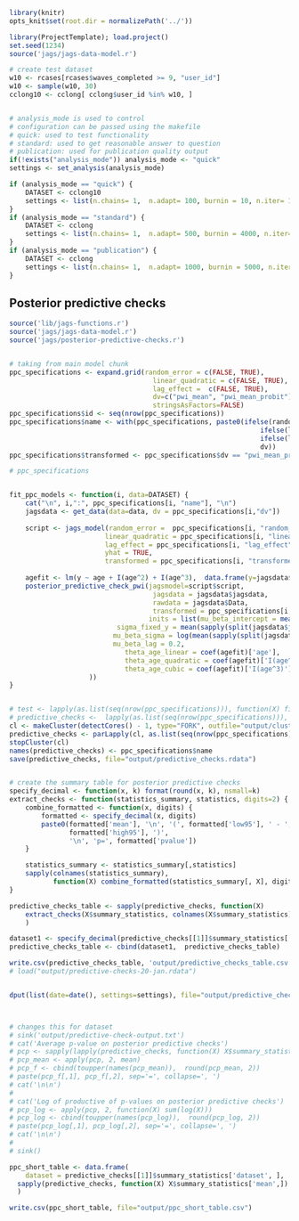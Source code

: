 

```r
library(knitr)
opts_knit$set(root.dir = normalizePath('../'))
```

```r
library(ProjectTemplate); load.project()
set.seed(1234)
source('jags/jags-data-model.r')

# create test dataset
w10 <- rcases[rcases$waves_completed >= 9, "user_id"]
w10 <- sample(w10, 30)
cclong10 <- cclong[ cclong$user_id %in% w10, ]


# analysis_mode is used to control
# configuration can be passed using the makefile
# quick: used to test functionality
# standard: used to get reasonable answer to question
# publication: used for publication quality output
if(!exists("analysis_mode")) analysis_mode <- "quick"
settings <- set_analysis(analysis_mode)

if (analysis_mode == "quick") {
    DATASET <- cclong10
    settings <- list(n.chains= 1,  n.adapt= 100, burnin = 10, n.iter= 10, thin=1)
}
if (analysis_mode == "standard") {
    DATASET <- cclong
    settings <- list(n.chains= 1,  n.adapt= 500, burnin = 4000, n.iter= 1000, thin=10)
}
if (analysis_mode == "publication") {
    DATASET <- cclong
    settings <- list(n.chains= 1,  n.adapt= 1000, burnin = 5000, n.iter= 25000, thin=50)
}
```


## Posterior predictive checks
```r
source('lib/jags-functions.r')
source('jags/jags-data-model.r')
source('jags/posterior-predictive-checks.r')


# taking from main model chunk 
ppc_specifications <- expand.grid(random_error = c(FALSE, TRUE),  
                                    linear_quadratic = c(FALSE, TRUE), 
                                    lag_effect =  c(FALSE, TRUE),
                                    dv=c("pwi_mean", "pwi_mean_probit"),
                                    stringsAsFactors=FALSE)
ppc_specifications$id <- seq(nrow(ppc_specifications))
ppc_specifications$name <- with(ppc_specifications, paste0(ifelse(random_error, "rerr", "ferr"), "_", 
                                                               ifelse(lag_effect, "lagTR", "lagFA"), "_", 
                                                               ifelse(linear_quadratic, "linquad", "int"), "_",
                                                               dv))
ppc_specifications$transformed <- ppc_specifications$dv == "pwi_mean_probit"

# ppc_specifications


fit_ppc_models <- function(i, data=DATASET) {
    cat("\n", i,":", ppc_specifications[i, "name"], "\n")
    jagsdata <- get_data(data=data, dv = ppc_specifications[i,"dv"])
    
    script <- jags_model(random_error =  ppc_specifications[i, "random_error"],
                        linear_quadratic = ppc_specifications[i, "linear_quadratic"],
                        lag_effect = ppc_specifications[i, "lag_effect"],
                        yhat = TRUE, 
                        transformed = ppc_specifications[i, "transformed"])
    
    agefit <- lm(y ~ age + I(age^2) + I(age^3),  data.frame(y=jagsdata$jagsdata$y, age=jagsdata$jagsdata$age))
    posterior_predictive_check_pwi(jagsmodel=script$script, 
                                    jagsdata = jagsdata$jagsdata,
                                    rawdata = jagsdata$Data,
                                    transformed = ppc_specifications[i, "transformed"],
                                   inits = list(mu_beta_intercept = mean(jagsdata$jagsdata$y),
                           sigma_fixed_y = mean(sapply(split(jagsdata$jagsdata$y, jagsdata$jagsdata$subject), sd)),
                          mu_beta_sigma = log(mean(sapply(split(jagsdata$jagsdata$y, jagsdata$jagsdata$subject), sd))),
                          mu_beta_lag = 0.2,
                             theta_age_linear = coef(agefit)['age'],
                             theta_age_quadratic = coef(agefit)['I(age^2)'],
                             theta_age_cubic = coef(agefit)['I(age^3)'] 
                    ))
}


# test <- lapply(as.list(seq(nrow(ppc_specifications))), function(X) fit_ppc_models(X))
# predictive_checks <-  lapply(as.list(seq(nrow(ppc_specifications))), function(X) fit_ppc_models(X))
cl <- makeCluster(detectCores() - 1, type="FORK", outfile="output/cluster-output.txt")
predictive_checks <- parLapply(cl, as.list(seq(nrow(ppc_specifications))), function(X) fit_ppc_models(X))
stopCluster(cl)
names(predictive_checks) <- ppc_specifications$name
save(predictive_checks, file="output/predictive_checks.rdata")


# create the summary table for posterior predictive checks 
specify_decimal <- function(x, k) format(round(x, k), nsmall=k)
extract_checks <- function(statistics_summary, statistics, digits=2) {
    combine_formatted <- function(x, digits) {
        formatted <- specify_decimal(x, digits)
        paste0(formatted['mean'], '\n', '(', formatted['low95'], ' - ', 
               formatted['high95'], ')',
               '\n', 'p=', formatted['pvalue'])
    }

    statistics_summary <- statistics_summary[,statistics]
    sapply(colnames(statistics_summary), 
           function(X) combine_formatted(statistics_summary[, X], digits))
}

predictive_checks_table <- sapply(predictive_checks, function(X) 
    extract_checks(X$summary_statistics, colnames(X$summary_statistics))
    )

dataset1 <- specify_decimal(predictive_checks[[1]]$summary_statistics['dataset', ], 2)
predictive_checks_table <- cbind(dataset1,  predictive_checks_table)

write.csv(predictive_checks_table, 'output/predictive_checks_table.csv')
# load("output/predictive-checks-20-jan.rdata")


dput(list(date=date(), settings=settings), file="output/predictive_checks_settings.txt")



# changes this for dataset
# sink('output/predictive-check-output.txt')
# cat('Average p-value on posterior predictive checks')
# pcp <- sapply(lapply(predictive_checks, function(X) X$summary_statistics), function(X) X['pvalue', ])
# pcp_mean <- apply(pcp, 2, mean)
# pcp_f <- cbind(toupper(names(pcp_mean)),  round(pcp_mean, 2))
# paste(pcp_f[,1], pcp_f[,2], sep='=', collapse=', ')
# cat('\n\n')
# 
# cat('Log of productive of p-values on posterior predictive checks')
# pcp_log <- apply(pcp, 2, function(X) sum(log(X)))
# pcp_log <- cbind(toupper(names(pcp_log)),  round(pcp_log, 2))
# paste(pcp_log[,1], pcp_log[,2], sep='=', collapse=', ')
# cat('\n\n')
# 
# sink()

ppc_short_table <- data.frame(
    dataset = predictive_checks[[1]]$summary_statistics['dataset', ],
  sapply(predictive_checks, function(X) X$summary_statistics['mean',])
  )

write.csv(ppc_short_table, file="output/ppc_short_table.csv")
```

